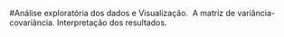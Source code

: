 #Análise exploratória dos dados e Visualização.  A matriz de variância-covariância. Interpretação dos resultados.

